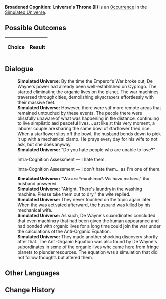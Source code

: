 {{Simulated Universe Event Infobox
|title         = Broadened Cognition: Universe's Throne (II)
|image         = Trailblaze Secret 9.png
|type          =
|domains_su    = 
|domains_ext   = 
|domains_swarm = 
|domains_gng   = 
|requirements  =
|prev          = {{tx}}
|next          = {{tx}}
|indexRewards  =
|characters    = 
}}
'''Broadened Cognition: Universe's Throne (II)''' is an [[Simulated Universe/Occurrence|Occurrence]] in the [[Simulated Universe]].

==Possible Outcomes==
{| class="article-table"
!Choice
!Result

|}

<!--
==Gameplay Notes==

-->
==Dialogue==
{{Dialogue Start}}
:'''Simulated Universe:''' By the time the Emperor's War broke out, De Wayne's power had already been well-established on Cyprogo. The {{Color|Keyword|mechanical overlords}} started eliminating the organic lives on the planet. The war machines traversed through cities, demolishing skyscrapers effortlessly with their massive feet.
:'''Simulated Universe:''' However, there were still more remote areas that remained untouched by these events. The people there were blissfully unaware of what was happening in the distance, continuing to live simplistic and peaceful lives. Just like at this very moment, a laborer couple are sharing the same bowl of starflower fried rice. When a starflower slips off the bowl, the husband bends down to pick it up with a mechanical clamp. He prays every day for his wife to not ask, but she does anyway.
:'''Simulated Universe:''' "Do you hate people who are unable to love?"
:{{DIcon|Arrow}} Intra-Cognition Assessment &mdash; I hate them.
:{{DIcon|Arrow}} Intra-Cognition Assessment &mdash; I don't hate them... as I'm one of them.
:'''Simulated Universe:''' "We are *machines*. We have no love," the husband answered.
:'''Simulated Universe:''' "Alright. There's laundry in the washing machine. Please take them out to dry," the wife replied.
:'''Simulated Universe:''' They never touched on the topic again later. When the {{Color|Keyword|Anti-Organic Equation}} was activated afterward, the husband was killed by his mechanical wife.
:'''Simulated Universe:''' As such, De Wayne's subordinates concluded that even machinery that had been given the human appearance and had bonded with organic lives for a long time could join the war under the calculations of the Anti-Organic Equation.
:'''Simulated Universe:''' They made another shocking discovery shortly after that. The Anti-Organic Equation was also found by De Wayne's subordinates in some of the organic lives who came here from fringe planets to plunder resources. The equation was a simulation that did not follow thoughts but altered them.
{{Dialogue End}}

==Other Languages==
{{Other Languages
|en   = Broadened Cognition: Universe's Throne (II)
|zhs  = 认知拓宽：「宇宙王座」•其二
|zht  = 認知拓寬：「宇宙王座」•其二
|ja   = {{Rubi|認識拡張|にんしきかくちょう}}：「{{Rubi|宇宙|うちゅう}}の{{Rubi|玉座|ぎょくざ}}」・その2
|ko   = 인지 확대: 「우주의 왕좌」•2
|es   = Expansión perceptiva: trono del universo II
|fr   = Élévation de la conscience&nbsp;: Trône de l'univers (II)
|ru   = Расширение сознания: Вселенский трон II
|th   = ขยายการรับรู้: "บัลลังก์จักรวาล" (2)
|vi   = Mở Rộng Tri Thức: Ngai Vàng Vũ Trụ 2
|de   = Kognitive Erweiterung: Thron des Universums (II)
|id   = Ekspansi Kognitif: "Takhta Kosmis" (2)
|pt   = Expansão Cognitiva: Trono do Universo (II)
}}

==Change History==
{{Change History|1.6}}
